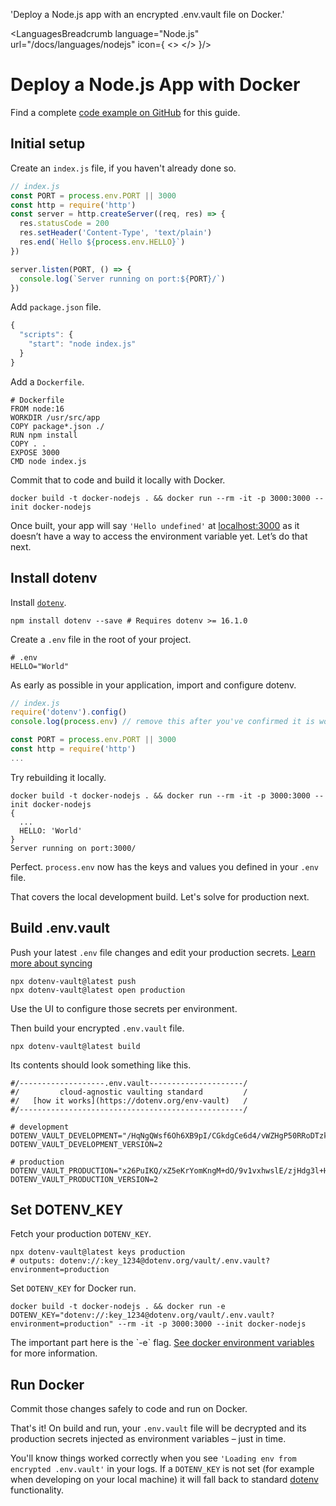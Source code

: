 
  'Deploy a Node.js app with an encrypted .env.vault file on Docker.'

<LanguagesBreadcrumb language="Node.js" url="/docs/languages/nodejs" icon={
  <>
    <NodeIcon className="h-9 w-9 text-[#339933]"/>
    <DockerIcon className="h-9 w-9 text-[#2496ED]"/>
  </>
}/>
# Deploy a Node.js App with Docker
<GuideHeading lead={description} />

<Note>
  Find a complete <a href="https://github.com/dotenv-org/examples/tree/master/nodejs/docker">code example on GitHub</a> for this guide.
</Note>

## Initial setup

Create an `index.js` file, if you haven't already done so.

```js {{ title: "index.js" }}
// index.js
const PORT = process.env.PORT || 3000
const http = require('http')
const server = http.createServer((req, res) => {
  res.statusCode = 200
  res.setHeader('Content-Type', 'text/plain')
  res.end(`Hello ${process.env.HELLO}`)
})

server.listen(PORT, () => {
  console.log(`Server running on port:${PORT}/`)
})
```

Add `package.json` file.

```js {{ title: "package.json" }}
{
  "scripts": {
    "start": "node index.js"
  }
}
```

Add a `Dockerfile`.

```shell {{ title: "Dockerfile" }}
# Dockerfile
FROM node:16
WORKDIR /usr/src/app
COPY package*.json ./
RUN npm install
COPY . .
EXPOSE 3000
CMD node index.js
```

Commit that to code and build it locally with Docker.

```shell {{ title: "cli" }}
docker build -t docker-nodejs . && docker run --rm -it -p 3000:3000 --init docker-nodejs
```

<ScreenshotBrowser url="/assets/img/docs/hello-undefined.png" www="yourapp running on docker" />

Once built, your app will say `'Hello undefined'` at [localhost:3000](http://localhost:3000) as it doesn’t have a way to access the environment variable yet. Let’s do that next.

## Install dotenv

Install [`dotenv`](https://github.com/motdotla/dotenv).

```shell {{ title: "cli" }}
npm install dotenv --save # Requires dotenv >= 16.1.0
```

Create a `.env` file in the root of your project.

```shell {{ title: ".env" }}
# .env
HELLO="World"
```

As early as possible in your application, import and configure dotenv.

```js {{ title: "index.js" }}
// index.js
require('dotenv').config()
console.log(process.env) // remove this after you've confirmed it is working

const PORT = process.env.PORT || 3000
const http = require('http')
...
```

Try rebuilding it locally.

```shell {{ title: "cli" }}
docker build -t docker-nodejs . && docker run --rm -it -p 3000:3000 --init docker-nodejs
{
  ...
  HELLO: 'World'
}
Server running on port:3000/
```

Perfect. `process.env` now has the keys and values you defined in your `.env` file.

That covers the local development build. Let's solve for production next.

## Build .env.vault

Push your latest `.env` file changes and edit your production secrets. [Learn more about syncing](/docs/tutorials/sync)

```shell {{ title: 'cli' }}
npx dotenv-vault@latest push
npx dotenv-vault@latest open production
```

Use the UI to configure those secrets per environment.

<ScreenshotBrowser url="/assets/img/docs/edit-production-value.gif" www="www.dotenv.org" />

Then build your encrypted `.env.vault` file.

```shell {{ title: 'cli' }}
npx dotenv-vault@latest build
```

Its contents should look something like this.

```shell {{ title: '.env.vault' }}
#/-------------------.env.vault---------------------/
#/         cloud-agnostic vaulting standard         /
#/   [how it works](https://dotenv.org/env-vault)   /
#/--------------------------------------------------/

# development
DOTENV_VAULT_DEVELOPMENT="/HqNgQWsf6Oh6XB9pI/CGkdgCe6d4/vWZHgP50RRoDTzkzPQk/xOaQs="
DOTENV_VAULT_DEVELOPMENT_VERSION=2

# production
DOTENV_VAULT_PRODUCTION="x26PuIKQ/xZ5eKrYomKngM+dO/9v1vxhwslE/zjHdg3l+H6q6PheB5GVDVIbZg=="
DOTENV_VAULT_PRODUCTION_VERSION=2
```

## Set DOTENV_KEY

Fetch your production `DOTENV_KEY`.

```shell {{ title: "cli" }}
npx dotenv-vault@latest keys production
# outputs: dotenv://:key_1234@dotenv.org/vault/.env.vault?environment=production
```

Set `DOTENV_KEY` for Docker run.

```shell {{ title: "cli" }}
docker build -t docker-nodejs . && docker run -e DOTENV_KEY="dotenv://:key_1234@dotenv.org/vault/.env.vault?environment=production" --rm -it -p 3000:3000 --init docker-nodejs
```

<Note>
  The important part here is the `-e` flag. <a href="https://docs.docker.com/engine/reference/run/#env-environment-variables">See docker environment variables</a> for more information.
</Note>

## Run Docker

Commit those changes safely to code and run on Docker.

That's it! On build and run, your `.env.vault` file will be decrypted and its production secrets injected as environment variables – just in time.

You'll know things worked correctly when you see `'Loading env from encrypted .env.vault'` in your logs. If a `DOTENV_KEY` is not set (for example when developing on your local machine) it will fall back to standard [dotenv](https://github.com/motdotla/dotenv) functionality.

<ScreenshotBrowser url="/assets/img/docs/docker-logs-vault.png" www="docker build -t && docker run -e" />

<WellDone />
